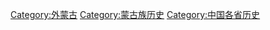 {{Catmore}}

[[Category:外蒙古|Category:外蒙古]]
[[Category:蒙古族历史|Category:蒙古族历史]]
[[Category:中国各省历史|Category:中国各省历史]]